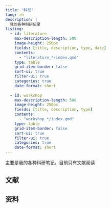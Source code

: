 ```yaml
---
title: "科研"
lang: zh
description: |
  我的各种科研记录
listing:
  - id: literature
    max-description-length: 500
    image-height: 250px
    fields: [title, description, type, date]
    contents: 
      - "literature_*/index.qmd"
    type: table
    grid-item-border: false
    sort-ui: true
    filter-ui: true
    categories: true
    date-format: short
    
  - id: workshop
    max-description-length: 500
    image-height: 250px
    fields: [title, description, type]
    contents: 
      - "workshop_*/index.qmd"
    type: table
    grid-item-border: false
    sort-ui: true
    filter-ui: true
    categories: true
    date-format: short
---
```


主要是我的各种科研笔记，目前只有文献阅读


## 文献

::: {#literature}
:::

## 资料

::: {#workshop}
:::

